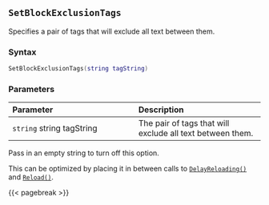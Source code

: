 ## `SetBlockExclusionTags` {#batch-setblockexclusiontags}

Specifies a pair of tags that will exclude all text between them.

### Syntax {-}

``` .lua
SetBlockExclusionTags(string tagString)
```

### Parameters {-}

**Parameter** | **Description**
| :-- | :-- |
`string` string tagString | The pair of tags that will exclude all text between them.

::: {.notesection data-latex=""}
Pass in an empty string to turn off this option.
:::

::: {.tipsection data-latex=""}
This can be optimized by placing it in between calls to [`DelayReloading()`](#batch-delayreloading) and [`Reload()`](#batch-reload).
:::

{{< pagebreak >}}
